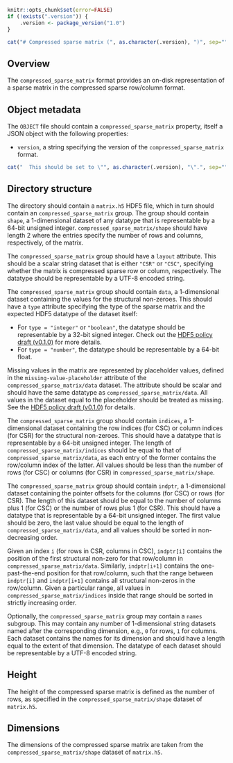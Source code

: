 ```r
knitr::opts_chunk$set(error=FALSE)
if (!exists(".version")) {
    .version <- package_version("1.0")
}
```

```r
cat("# Compressed sparse matrix (", as.character(.version), ")", sep="")
```

## Overview

The `compressed_sparse_matrix` format provides an on-disk representation of a sparse matrix in the compressed sparse row/column format.

## Object metadata

The `OBJECT` file should contain a `compressed_sparse_matrix` property, itself a JSON object with the following properties:

- `version`, a string specifying the version of the `compressed_sparse_matrix` format.
```r
cat("  This should be set to \"", as.character(.version), "\".", sep="")
```

## Directory structure

The directory should contain a `matrix.h5` HDF5 file, which in turn should contain an `compressed_sparse_matrix` group.
The group should contain `shape`, a 1-dimensional dataset of any datatype that is representable by a 64-bit unsigned integer.
`compressed_sparse_matrix/shape` should have length 2 where the entries specify the number of rows and columns, respectively, of the matrix.

The `compressed_sparse_matrix` group should have a `layout` attribute.
This should be a scalar string dataset that is either `"CSR"` or `"CSC"`, specifying whether the matrix is compressed sparse row or column, respectively.
The datatype should be representable by a UTF-8 encoded string.

The `compressed_sparse_matrix` group should contain `data`, a 1-dimensional dataset containing the values for the structural non-zeroes.
This should have a `type` attribute specifying the type of the sparse matrix and the expected HDF5 datatype of the dataset itself:

- For `type = "integer"` or `"boolean"`, the datatype should be representable by a 32-bit signed integer.
  Check out the [HDF5 policy draft (v0.1.0)](https://github.com/ArtifactDB/Bioc-HDF5-policy/tree/v0.1.0) for more details.
- For `type = "number"`, the datatype should be representable by a 64-bit float.

Missing values in the matrix are represented by placeholder values, defined in the `missing-value-placeholder` attribute of the `compressed_sparse_matrix/data` dataset.
The attribute should be scalar and should have the same datatype as `compressed_sparse_matrix/data`.
All values in the dataset equal to the placeholder should be treated as missing.
See the [HDF5 policy draft (v0.1.0)](https://github.com/ArtifactDB/Bioc-HDF5-policy/tree/v0.1.0) for details.

The `compressed_sparse_matrix` group should contain `indices`, a 1-dimensional dataset containing the row indices (for CSC) or column indices (for CSR) for the structural non-zeroes.
This should have a datatype that is representable by a 64-bit unsigned integer.
The length of `compressed_sparse_matrix/indices` should be equal to that of `compressed_sparse_matrix/data`, as each entry of the former contains the row/column index of the latter.
All values should be less than the number of rows (for CSC) or columns (for CSR) in `compressed_sparse_matrix/shape`.

The `compressed_sparse_matrix` group should contain `indptr`, a 1-dimensional dataset containing the pointer offsets for the columns (for CSC) or rows (for CSR).
The length of this dataset should be equal to the number of columns plus 1 (for CSC) or the number of rows plus 1 (for CSR).
This should have a datatype that is representable by a 64-bit unsigned integer.
The first value should be zero, the last value should be equal to the length of `compressed_sparse_matrix/data`, and all values should be sorted in non-decreasing order.

Given an index `i` (for rows in CSR, columns in CSC), `indptr[i]` contains the position of the first structural non-zero for that row/column in `compressed_sparse_matrix/data`.
Similarly, `indptr[i+1]` contains the one-past-the-end position for that row/column, such that the range between `indptr[i]` and `indptr[i+1]` contains all structural non-zeros in the row/column.
Given a particular range, all values in `compressed_sparse_matrix/indices` inside that range should be sorted in strictly increasing order.

Optionally, the `compressed_sparse_matrix` group may contain a `names` subgroup.
This may contain any number of 1-dimensional string datasets named after the corresponding dimension, e.g., `0` for rows, `1` for columns.
Each dataset contains the names for its dimension and should have a length equal to the extent of that dimension.
The datatype of each dataset should be representable by a UTF-8 encoded string.

## Height

The height of the compressed sparse matrix is defined as the number of rows, as specified in the `compressed_sparse_matrix/shape` dataset of `matrix.h5`.

## Dimensions

The dimensions of the compressed sparse matrix are taken from the `compressed_sparse_matrix/shape` dataset of `matrix.h5`.
